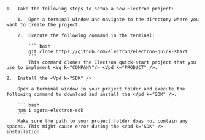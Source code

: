 <PlatformWrapper platform="electron">

    1.  Take the following steps to setup a new Electron project:

        1.  Open a terminal window and navigate to the directory where you want to create the project.

        2.  Execute the following command in the terminal:

            ``` bash
            git clone https://github.com/electron/electron-quick-start
            ```
            This command clones the Electron quick-start project that you use to implement <Vg k="COMPANY"/> <Vpd k="PRODUCT" />.

    2.  Install the <Vpd k="SDK" />

        Open a terminal window in your project folder and execute the following command to download and install the <Vpd k="SDK" />.

        ``` bash
        npm i agora-electron-sdk
        ```
        Make sure the path to your project folder does not contain any spaces. This might cause error during the <Vpd k="SDK" /> installation.
</PlatformWrapper>
